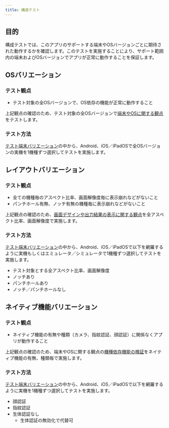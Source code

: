 ```yaml
---
title: 構成テスト
---
```


<!-- markdownlint-disable MD024 -->

## 目的

構成テストでは、このアプリのサポートする端末やOSバージョンごとに期待された動作するかを確認します。このテストを実施することにより、サポート範囲内の端末およびOSバージョンでアプリが正常に動作することを保証します。

## OSバリエーション

### テスト観点

- テスト対象の全OSバージョンで、OS依存の機能が正常に動作すること

上記観点の確認のため、テスト対象の全OSバージョンで[端末やOSに関する観点](functional-testing/terminal-os.mdx)をテストします。

### テスト方法

[テスト端末バリエーション](../test-variation.mdx)の中から、Android、iOS／iPadOSで全OSバージョンの実機を1機種ずつ選択してテストを実施します。

## レイアウトバリエーション

### テスト観点

- 全ての機種毎のアスペクト比率、画面解像度毎に表示崩れなどがないこと
- パンチホール有無、ノッチ有無の機種毎に表示崩れなどがないこと

上記観点の確認のため、[画面デザインや出力結果の表示に関する観点](functional-testing/screen-output-result.mdx)を全アスペクト比率、画面解像度で実施します。

### テスト方法

[テスト端末バリエーション](../test-variation.mdx)の中から、Android、iOS／iPadOSで以下を網羅するように実機もしくはエミュレータ／シミュレータで1機種ずつ選択してテストを実施します。

- テスト対象とする全アスペクト比率、画面解像度
- ノッチあり
- パンチホールあり
- ノッチ／パンチホールなし

## ネイティブ機能バリエーション

### テスト観点

- ネイティブ機能の有無や種類（カメラ、指紋認証、顔認証）に関係なくアプリが動作すること

上記観点の確認のため、端末やOSに関する観点の[機種依存機能の検証](functional-testing/terminal-os.mdx#機種依存機能の検証)をネイティブ機能の有無、種類毎で実施します。

### テスト方法

[テスト端末バリエーション](../test-variation.mdx)の中から、Android、iOS／iPadOSで以下を網羅するように実機を1機種ずつ選択してテストを実施します。

- 顔認証
- 指紋認証
- 生体認証なし
  - 生体認証の無効化で代替可

<!-- markdownlint-enable MD024 -->
